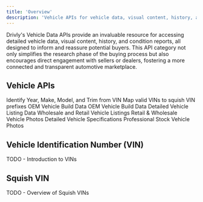 ```yaml
---
title: 'Overview'
description: 'Vehicle APIs for vehicle data, visual content, history, and condition reports.'
---
```


<p class='font-medium'>
  Drivly's Vehicle Data APIs provide an invaluable resource for accessing detailed vehicle data,
  visual content, history, and condition reports, all designed to inform and reassure potential
  buyers. This API category not only simplifies the research phase of the buying process but also
  encourages direct engagement with sellers or dealers, fostering a more connected and transparent
  automotive marketplace.
</p>


## Vehicle APIs

<CardGroup cols={2}>
  <Card title='VIN Decode' icon='hammer' href='/data/vehicle/build/overview'>
    Identify Year, Make, Model, and Trim from VIN
  </Card>
  <Card title='Squish VIN' icon='hammer' href='/data/vehicle/build/overview'>
    Map valid VINs to squish VIN prefixes
  </Card>
  <Card title='build.vin' icon='hammer' href='/data/vehicle/build/overview'>
    OEM Vehicle Build Data
  </Card>
  <Card title='build.vin' icon='hammer' href='/data/vehicle/build/overview'>
    OEM Vehicle Build Data
  </Card>
  <Card title='listing.vin' icon='car-side' href='/data/vehicle/listing/overview'>
    Detailed Vehicle Listing Data
  </Card>
  <Card title='listings.vin' icon='cars' href='/data/vehicle/listings/overview'>
    Wholesale and Retail Vehicle Listings
  </Card>
  <Card title='photos.vin' icon='images' href='/data/vehicle/photos/overview'>
    Retail & Wholesale Vehicle Photos
  </Card>
  <Card title='specs.vin' icon='wrench' href='/data/vehicle/specs/overview'>
    Detailed Vehicle Specifications
  </Card>
  <Card title='stock.photos.vin' icon='image' href='/data/vehicle/stock-photos/overview'>
    Professional Stock Vehicle Photos
  </Card>
</CardGroup>


## Vehicle Identification Number (VIN)

TODO - Introduction to VINs

## Squish VIN

TODO - Overview of Squish VINs



